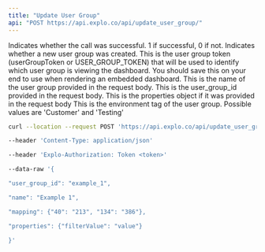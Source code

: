 ```yaml
---
title: "Update User Group"
api: "POST https://api.explo.co/api/update_user_group/"
---
```


<ResponseField name="success" type="number">
  Indicates whether the call was successful. 1 if successful, 0 if not.
</ResponseField>

<ResponseField name="user_group.team_id" type="boolean">
  Indicates whether a new user group was created.
</ResponseField>

<ResponseField name="user_group.token" type="boolean">
  This is the user group token (userGroupToken or USER_GROUP_TOKEN) that will be
  used to identify which user group is viewing the dashboard. You should save
  this on your end to use when rendering an embedded dashboard.
</ResponseField>

<ResponseField name="user_group.name" type="string">
  This is the name of the user group provided in the request body.
</ResponseField>

<ResponseField name="user_group.provided_id" type="string">
  This is the user_group_id provided in the request body.
</ResponseField>

<ResponseField name="user_group.properties" type="JSON | Null">
  This is the properties object if it was provided in the request body
</ResponseField>

<ResponseField name="user_group.api_environment_tag" type="JSON or null">
  This is the environment tag of the user group. Possible values are 'Customer'
  and 'Testing'
</ResponseField>

<RequestExample>

```bash Example Request
curl --location --request POST 'https://api.explo.co/api/update_user_group/'

--header 'Content-Type: application/json'

--header 'Explo-Authorization: Token <token>'

--data-raw '{

"user_group_id": "example_1",

"name": "Example 1",

"mapping": {"40": "213", "134": "386"},

"properties": {"filterValue": "value"}

}'
```

</RequestExample>
